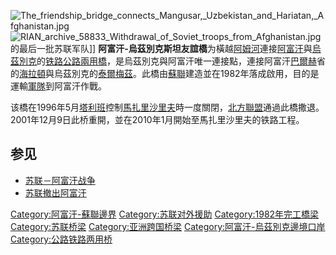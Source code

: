 {{noteTA
|1=zh-hans:乌茲別克斯坦; zh-hant:烏茲別克}}
{{coord|37.2278|N|67.4282|E|type:landmark|display=title}}
[[File:The_friendship_bridge_connects_Mangusar,_Uzbekistan_and_Hariatan,_Afghanistan.jpg|thumb]]
[[File:RIAN_archive_58833_Withdrawal_of_Soviet_troops_from_Afghanistan.jpg|thumb]]的最后一批苏联军队]]
'''阿富汗-烏茲別克斯坦友誼橋'''为橫越[[阿姆河|阿姆河]]連接[[阿富汗|阿富汗]]與[[烏茲別克|烏茲別克]]的[[铁路公路兩用橋|铁路公路兩用橋]]，是烏茲別克與阿富汗唯一連接點，連接阿富汗[[巴爾赫|巴爾赫]]省的[[海拉頓|海拉頓]]與烏茲別克的[[泰爾梅茲|泰爾梅茲]]。此橋由[[蘇聯|蘇聯]]建造並在1982年落成啟用，目的是運輸[[軍隊|軍隊]]到阿富汗作戰。

该橋在1996年5月[[塔利班|塔利班]]控制[[馬扎里沙里夫|馬扎里沙里夫]]時一度關閉，[[北方聯盟_(阿富汗)|北方聯盟]]通過此橋撒退。2001年12月9日此桥重開，並在2010年1月開始至馬扎里沙里夫的铁路工程。

==参见==
*[[苏联－阿富汗战争|苏联－阿富汗战争]]
*[[苏联撤出阿富汗|苏联撤出阿富汗]]

[[Category:阿富汗-蘇聯邊界|Category:阿富汗-蘇聯邊界]]
[[Category:苏联对外援助|Category:苏联对外援助]]
[[Category:1982年完工橋梁|Category:1982年完工橋梁]]
[[Category:苏联桥梁|Category:苏联桥梁]]
[[Category:亚洲跨国桥梁|Category:亚洲跨国桥梁]]
[[Category:阿富汗-烏茲別克邊境口岸|Category:阿富汗-烏茲別克邊境口岸]]
[[Category:公路铁路两用桥|Category:公路铁路两用桥]]